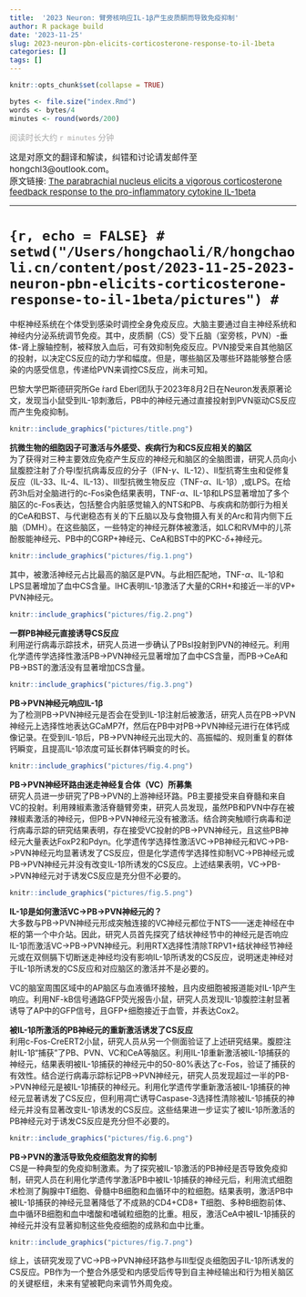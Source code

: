 ```yaml
---
title:  '2023 Neuron: 臂旁核响应IL-1β产生皮质酮而导致免疫抑制'
author: R package build
date: '2023-11-25'
slug: 2023-neuron-pbn-elicits-corticosterone-response-to-il-1beta
categories: []
tags: []
---
```



```r
knitr::opts_chunk$set(collapse = TRUE)
```

```r
bytes <- file.size("index.Rmd")
words <- bytes/4
minutes <- round(words/200)
```

<font color=DarkGray face='Microsoft YaHei'>阅读时长大约 `r minutes` 分钟</font>

<span style="font-size:15px;">这是对原文的翻译和解读，纠错和讨论请发邮件至 hongchl3@outlook.com。<br/>
原文链接: [The parabrachial nucleus elicits a vigorous corticosterone feedback response to the pro-inflammatory cytokine IL-1beta](https://doi.org/10.1016/j.neuron.2023.05.009)</span>

---

# ```{r, echo = FALSE}
# setwd("/Users/hongchaoli/R/hongchaoli.cn/content/post/2023-11-25-2023-neuron-pbn-elicits-corticosterone-response-to-il-1beta/pictures")
# ```

中枢神经系统在个体受到感染时调控全身免疫反应。大脑主要通过自主神经系统和神经内分泌系统调节免疫。其中，皮质酮（CS）受下丘脑（室旁核，PVN）-垂体-肾上腺轴控制，被释放入血后，可有效抑制免疫反应。PVN接受来自其他脑区的投射，以决定CS反应的动力学和幅度。但是，哪些脑区及哪些环路能够整合感染的内感受信息，传递给PVN来调控CS反应，尚未可知。

巴黎大学巴斯德研究所Ge ́rard Eberl团队于2023年8月2日在Neuron发表原著论文，发现当小鼠受到IL-1β刺激后，PB中的神经元通过直接投射到PVN驱动CS反应而产生免疫抑制。
```r
knitr::include_graphics("pictures/title.png")
```

**抗微生物的细胞因子可激活与外感受、疾病行为和CS反应相关的脑区**<br/>
为了获得对三种主要效应免疫产生反应的神经元和脑区的全脑图谱，研究人员向小鼠腹腔注射了介导I型抗病毒反应的分子（IFN-$\gamma$、IL-12）、II型抗寄生虫和促修复反应（IL-33、IL-4、IL-13）、III型抗微生物反应（TNF-$\alpha$、IL-1β）,或LPS。在给药3h后对全脑进行的c-Fos染色结果表明，TNF-$\alpha$、IL-1β和LPS显著增加了多个脑区的c-Fos表达，包括整合内脏感觉输入的NTS和PB、与疾病和防御行为相关的CeA和BST、与代谢稳态有关的下丘脑以及与食物摄入有关的Arc和背内侧下丘脑（DMH）。在这些脑区，一些特定的神经元群体被激活，如LC和RVM中的儿茶酚胺能神经元、PB中的CGRP+神经元、CeA和BST中的PKC-$\delta$+神经元。
```r
knitr::include_graphics("pictures/fig.1.png")
```

其中，被激活神经元占比最高的脑区是PVN。与此相匹配地，TNF-$\alpha$、IL-1β和LPS显著增加了血中CS含量。IHC表明IL-1β激活了大量的CRH+和接近一半的VP+ PVN神经元。
```r
knitr::include_graphics("pictures/fig.2.png")
```

**一群PB神经元直接诱导CS反应**<br/>
利用逆行病毒示踪技术，研究人员进一步确认了PBsl投射到PVN的神经元。利用化学遗传学选择性激活PB->PVN神经元显著增加了血中CS含量，而PB->CeA和PB->BST的激活没有显著增加CS含量。
```r
knitr::include_graphics("pictures/fig.3.png")
```

**PB->PVN神经元响应IL-1β**<br/>
为了检测PB->PVN神经元是否会在受到IL-1β注射后被激活，研究人员在PB->PVN神经元上选择性地表达GCaMP7f，然后在PB中对PB->PVN神经元进行在体钙成像记录。在受到IL-1β后，PB->PVN神经元出现大的、高振幅的、规则重复的群体钙瞬变，且提高IL-1β浓度可延长群体钙瞬变的时长。
```r
knitr::include_graphics("pictures/fig.4.png")
```

**PB->PVN神经环路由迷走神经复合体（VC）所募集**<br/>
研究人员进一步研究了PB->PVN的上游神经环路。PB主要接受来自脊髓和来自VC的投射。利用辣椒素激活脊髓臂旁束，研究人员发现，虽然PB和PVN中存在被辣椒素激活的神经元，但PB->PVN神经元没有被激活。结合跨突触顺行病毒和逆行病毒示踪的研究结果表明，存在接受VC投射的PB->PVN神经元，且这些PB神经元大量表达FoxP2和Pdyn。化学遗传学选择性激活VC->PB神经元和VC->PB->PVN神经元均显著诱发了CS反应，但是化学遗传学选择性抑制VC->PB神经元或PB->PVN神经元并没有改变IL-1β所诱发的CS反应。上述结果表明，VC->PB->PVN神经元对于诱发CS反应是充分但不必要的。
```r
knitr::include_graphics("pictures/fig.5.png")
```

**IL-1β是如何激活VC->PB->PVN神经元的？**<br/>
大多数与PB->PVN神经元形成突触连接的VC神经元都位于NTS——迷走神经在中枢的第一个中介站。因此，研究人员首先探究了结状神经节中的神经元是否响应IL-1β而激活VC->PB->PVN神经元。利用RTX选择性清除TRPV1+结状神经节神经元或在双侧膈下切断迷走神经均没有影响IL-1β所诱发的CS反应，说明迷走神经对于IL-1β所诱发的CS反应和对应脑区的激活并不是必要的。

VC的脑室周围区域中的AP脑区与血液循环接触，且内皮细胞被报道能对IL-1β产生响应。利用NF-kB信号通路GFP荧光报告小鼠，研究人员发现IL-1β腹腔注射显著诱导了AP中的GFP信号，且GFP+细胞接近于血管，并表达Cox2。

**被IL-1β所激活的PB神经元的重新激活诱发了CS反应**<br/>
利用c-Fos-CreERT2小鼠，研究人员从另一个侧面验证了上述研究结果。腹腔注射IL-1β“捕获”了PB、PVN、VC和CeA等脑区。利用IL-1β重新激活被IL-1β捕获的神经元，结果表明被IL-1β捕获的神经元中的50-80%表达了c-Fos，验证了捕获的有效性。结合逆行病毒示踪标记PB->PVN神经元，研究人员发现超过一半的PB->PVN神经元是被IL-1β捕获的神经元。利用化学遗传学重新激活被IL-1β捕获的神经元显著诱发了CS反应，但利用凋亡诱导Caspase-3选择性清除被IL-1β捕获的神经元并没有显著改变IL-1β诱发的CS反应。这些结果进一步证实了被IL-1β所激活的PB神经元对于诱发CS反应是充分但不必要的。
```r
knitr::include_graphics("pictures/fig.6.png")
```

**PB->PVN的激活导致免疫细胞发育的抑制**<br/>
CS是一种典型的免疫抑制激素。为了探究被IL-1β激活的PB神经是否导致免疫抑制，研究人员在利用化学遗传学激活PB中被IL-1β捕获的神经元后，利用流式细胞术检测了胸腺中T细胞、骨髓中B细胞和血循环中的粒细胞。结果表明，激活PB中被IL-1β捕获的神经元显著降低了不成熟的CD4+CD8+ T细胞、多种B细胞前体、血中循环B细胞和血中嗜酸和嗜碱粒细胞的比重。相反，激活CeA中被IL-1β捕获的神经元并没有显著抑制这些免疫细胞的成熟和血中比重。
```r
knitr::include_graphics("pictures/fig.7.png")
```

综上，该研究发现了VC->PB->PVN神经环路参与III型促炎细胞因子IL-1β所诱发的CS反应。PB作为一个整合外感受和内感受后传导到自主神经输出和行为相关脑区的关键枢纽，未来有望被靶向来调节外周免疫。










